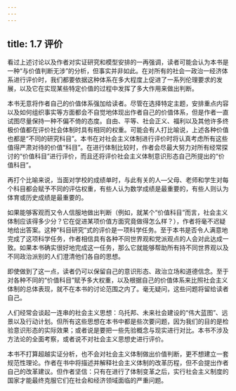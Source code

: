 ```yaml
---
---
---
```

title: 1.7 评价
---



看过上述讨论以及作者对实证研究和模型安排的一再强调，读者可能会认为本书是一种“与价值判断无涉”的分析，但事实并非如此。在对所有的社会一政治一经济体系进行评价时，我们都要依据这种体系在多大程度上促进了一系列伦理要求的发展，以及它在实现某些特定价值的过程中发挥了多大作用来做出判断。

本书无意将作者自己的价值体系强加给读者。尽管在选择特定主题，安排重点内容以及如何组织事实等方面都会不自觉地体现出作者自己的价值体系，但是作者一直试图尽量保持一种不偏不倚的态度。自由、平等、社会正义、福利以及其他许多终极价值都在评价社会体制时具有相同的权重。可能会有人打比喻说，上述各种价值也都是“不同的研究科目”。本书在对社会主义体制进行评价时将认真考虑所有这些值得严肃对待的价值“科目”。在进行体制比较时，作者会尽最大努力对所有经常探讨的“价值科目”进行评价，而且还将评价社会主义体制意识形态自己所提出的“价值科目”。

再打个比喻来说，当面对学校的成绩单时，与此有关的人—父母、老师和学生对每个科目都会赋予不同的评估权重，有些人认为数学成绩是最重要的，有些人则认为体育或历史成绩是最重要的。

如果能够客观而又令人信服地做出判断（例如，就某个“价值科目”而言，社会主义体制应该得多少分？它在促进某项价值方面究竟做得怎么样？），作者将毫不迟疑地给出答案。这种“科目研究”式的评价是一项科学任务。至于本书是否令人满意地完成了这项科学任务，作者相信具有各种不同世界观和党派观点的人会对此达成一致。如果本书确实很好地完成这一任务，那么它就能够帮助所有持不同世界观以及不同政治派别的人们澄清他们各自的思想。

即使做到了这一点，读者仍可以保留自己的意识形态、政治立场和道德信念。至于对各种不同的“价值科目”赋予多大权重，以及根据自己的价值体系来比照社会主义体制的总体表现，就不在本书的讨论范围之内了。毫无疑问，这些问题将留给读者自己。

人们经常会谈起一连串的社会主义思想：乌托邦、未来社会建设的“伟大蓝图”、远景以及行动计划。但所有这些思想在本书中都是些次要问题，因为我们的目的是检验意识形态的实际效果；或者说是要把一些先验概念与现实进行对比。本书不涉及方法论的全面考察，或者说不对社会主义思想史进行评价。

本书不打算超越实证分析，也不会对社会主义体制做出价值判断，更不想建立一套规范性理论。作者在书中将描述并解释社会主义体制的改革历程，但不会提出作者自己的改革建议。但作者坚信：只有在进行了体制变革之后，实行社会主义制度的国家才能最终克服它们在社会和经济领域面临的严重问题。